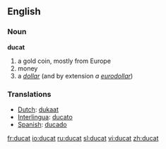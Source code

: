 ==English==
===Noun===
'''ducat'''
# a gold coin, mostly from Europe
# money
# a ''[[dollar]]'' (and by extension ''a [[euro|eurodollar]]'')

=== Translations ===
*[[Dutch]]: [[dukaat]]
*[[Interlingua]]: [[ducato]]
*[[Spanish]]: [[ducado]]

[[fr:ducat]]
[[io:ducat]]
[[ru:ducat]]
[[sl:ducat]]
[[vi:ducat]]
[[zh:ducat]]
